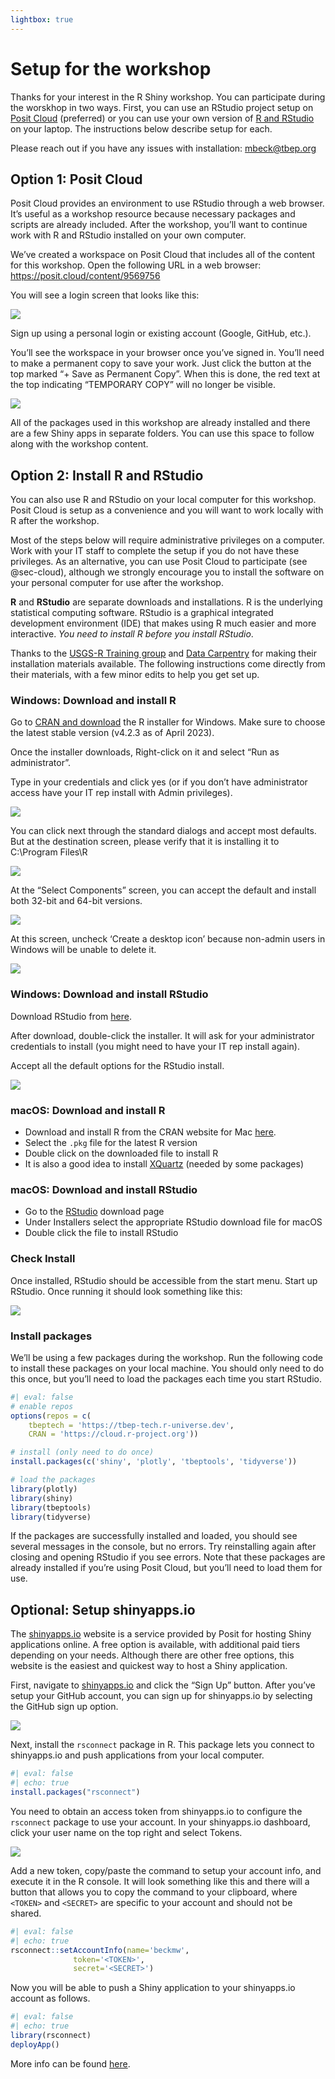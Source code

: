 ```yaml
---
lightbox: true
---
```


# Setup for the workshop {#setup}

Thanks for your interest in the R Shiny workshop. You can participate during the worskhop in two ways.  First, you can use an RStudio project setup on [Posit Cloud](#sec-cloud) (preferred) or you can use your own version of [R and RStudio](#sec-rstudio) on your laptop.  The instructions below describe setup for each.  

Please reach out if you have any issues with installation: [mbeck@tbep.org](mailto:mbeck@tbep.org)

## Option 1: Posit Cloud {#sec-cloud}

Posit Cloud provides an environment to use RStudio through a web browser.  It's useful as a workshop resource because necessary packages and scripts are already included.  After the workshop, you'll want to continue work with R and RStudio installed on your own computer. 

We've created a workspace on Posit Cloud that includes all of the content for this workshop.  Open the following URL in a web browser: [https://posit.cloud/content/9569756](https://posit.cloud/content/9569756){target="_blank"}

You will see a login screen that looks like this: 

![](figs/setup/positsignup.png)

Sign up using a personal login or existing account (Google, GitHub, etc.).

You'll see the workspace in your browser once you've signed in.  You'll need to make a permanent copy to save your work.  Just click the button at the top marked "+ Save as Permanent Copy".  When this is done, the red text at the top indicating "TEMPORARY COPY" will no longer be visible.    

![](figs/setup/positworkspace.PNG)

All of the packages used in this workshop are already installed and there are a few Shiny apps in separate folders.  You can use this space to follow along with the workshop content.

## Option 2: Install R and RStudio {#sec-rstudio}

You can also use R and RStudio on your local computer for this workshop. Posit Cloud is setup as a convenience and you will want to work locally with R after the workshop. 

Most of the steps below will require administrative privileges on a computer.  Work with your IT staff to complete the setup if you do not have these privileges.  As an alternative, you can use Posit Cloud to participate (see @sec-cloud), although we strongly encourage you to install the software on your personal computer for use after the workshop.

**R** and **RStudio** are separate downloads and installations. R is the underlying statistical computing software. RStudio is a graphical integrated development environment (IDE) that makes using R much easier and more interactive. *You need to install R before you install RStudio*.

Thanks to the [USGS-R Training group](https://owi.usgs.gov/R/training.html){target="_blank"} and [Data Carpentry](https://datacarpentry.org/R-ecology-lesson/index.html){target="_blank"} for making their installation materials available. The following instructions come directly from their materials, with a few minor edits to help you get set up.

### Windows: Download and install R {#sec-instr}

Go to [CRAN and download](https://cran.rstudio.com/bin/windows/base/){target="_blank"} the R installer for Windows. Make sure to choose the latest stable version (v4.2.3 as of April 2023).

Once the installer downloads, Right-click on it and select "Run as administrator".

Type in your credentials and click yes (or if you don't have administrator access have your IT rep install with Admin privileges).

![](figs/setup/install_open_as_admin.png)

You can click next through the standard dialogs and accept most defaults. But at the destination screen, please verify that it is installing it to C:\\Program Files\\R

![](figs/setup/install_destination.png)

At the "Select Components" screen, you can accept the default and install both 32-bit and 64-bit versions.

![](figs/setup/install_arch_window.png)

At this screen, uncheck 'Create a desktop icon' because non-admin users in Windows will be unable to delete it.

![](figs/setup/install_tasks.png)

### Windows: Download and install RStudio {#sec-instrstudio}

Download RStudio from [here](https://www.rstudio.com/products/rstudio/download/#download){target="_blank"}.

After download, double-click the installer. It will ask for your administrator credentials to install (you might need to have your IT rep install again).

Accept all the default options for the RStudio install.

![](figs/setup/install_rstudio.png)

### macOS: Download and install R

-   Download and install R from the CRAN website for Mac [here](https://cran.r-project.org/bin/macosx/){target="_blank"}.
-   Select the `.pkg` file for the latest R version
-   Double click on the downloaded file to install R
-   It is also a good idea to install [XQuartz](https://www.xquartz.org/){target="_blank"} (needed by some packages)

### macOS: Download and install RStudio

-   Go to the [RStudio](https://www.rstudio.com/products/rstudio/download/#download){target="_blank"} download page
-   Under Installers select the appropriate RStudio download file for macOS
-   Double click the file to install RStudio

### Check Install

Once installed, RStudio should be accessible from the start menu. Start up RStudio. Once running it should look something like this:

![](figs/setup/rstudio.png)

### Install packages

We'll be using a few packages during the workshop.  Run the following code to install these packages on your local machine.  You should only need to do this once, but you'll need to load the packages each time you start RStudio. 

```r
#| eval: false
# enable repos
options(repos = c(
    tbeptech = 'https://tbep-tech.r-universe.dev',
    CRAN = 'https://cloud.r-project.org'))

# install (only need to do once)
install.packages(c('shiny', 'plotly', 'tbeptools', 'tidyverse'))

# load the packages
library(plotly)
library(shiny)
library(tbeptools)
library(tidyverse)
```

If the packages are successfully installed and loaded, you should see several messages in the console, but no errors.  Try reinstalling again after closing and opening RStudio if you see errors.  Note that these packages are already installed if you're using Posit Cloud, but you'll need to load them for use.

## Optional: Setup shinyapps.io {#sec-setshi}

The [shinyapps.io](https://shinyapps.io){target="_blank"} website is a service provided by Posit for hosting Shiny applications online.  A free option is available, with additional paid tiers depending on your needs.  Although there are other free options, this website is the easiest and quickest way to host a Shiny application. 

First, navigate to [shinyapps.io](https://shinyapps.io){target="_blank"} and click the "Sign Up" button.  After you've setup your GitHub account, you can sign up for shinyapps.io by selecting the GitHub sign up option.

![](figs/setup/shinyappssignup.PNG)

Next, install the `rsconnect` package in R.  This package lets you connect to shinyapps.io and push applications from your local computer.

```r
#| eval: false
#| echo: true
install.packages("rsconnect")
```

You need to obtain an access token from shinyapps.io to configure the `rsconnect` package to use your account. In your shinyapps.io dashboard, click your user name on the top right and select Tokens.  

![](figs/setup/shinyappstoken.PNG)

Add a new token, copy/paste the command to setup your account info, and execute it in the R console. It will look something like this and there will a button that allows you to copy the command to your clipboard, where `<TOKEN>` and `<SECRET>` are specific to your account and should not be shared. 

```r
#| eval: false
#| echo: true
rsconnect::setAccountInfo(name='beckmw',
			  token='<TOKEN>',
			  secret='<SECRET>')
```

Now you will be able to push a Shiny application to your shinyapps.io account as follows. 

```r
#| eval: false
#| echo: true
library(rsconnect)
deployApp()
```

More info can be found [here](https://shiny.posit.co/r/articles/share/shinyapps/){target="_blank"}.
